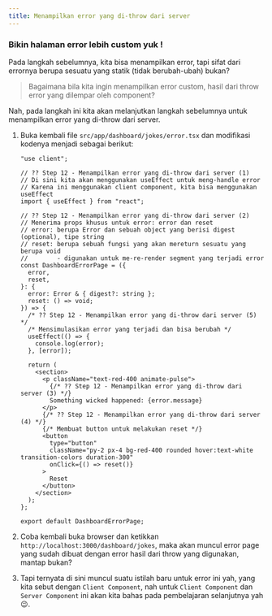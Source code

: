 ```yaml
---
title: Menampilkan error yang di-throw dari server
---
```


### Bikin halaman error lebih custom yuk !

Pada langkah sebelumnya, kita bisa menampilkan error, tapi sifat dari errornya berupa sesuatu yang statik (tidak berubah-ubah) bukan?

> Bagaimana bila kita ingin menampilkan error custom, hasil dari throw error yang dilempar oleh component?

Nah, pada langkah ini kita akan melanjutkan langkah sebelumnya untuk menampilkan error yang di-throw dari server.

1. Buka kembali file `src/app/dashboard/jokes/error.tsx` dan modifikasi kodenya menjadi sebagai berikut:

   ```tsx
   "use client";

   // ?? Step 12 - Menampilkan error yang di-throw dari server (1)
   // Di sini kita akan menggunakan useEffect untuk meng-handle error
   // Karena ini menggunakan client component, kita bisa menggunakan useEffect
   import { useEffect } from "react";

   // ?? Step 12 - Menampilkan error yang di-throw dari server (2)
   // Menerima props khusus untuk error: error dan reset
   // error: berupa Error dan sebuah object yang berisi digest (optional), tipe string
   // reset: berupa sebuah fungsi yang akan mereturn sesuatu yang berupa void
   //        - digunakan untuk me-re-render segment yang terjadi error
   const DashboardErrorPage = ({
     error,
     reset,
   }: {
     error: Error & { digest?: string };
     reset: () => void;
   }) => {
     /* ?? Step 12 - Menampilkan error yang di-throw dari server (5) */
     /* Mensimulasikan error yang terjadi dan bisa berubah */
     useEffect(() => {
       console.log(error);
     }, [error]);

     return (
       <section>
         <p className="text-red-400 animate-pulse">
           {/* ?? Step 12 - Menampilkan error yang di-throw dari server (3) */}
           Something wicked happened: {error.message}
         </p>
         {/* ?? Step 12 - Menampilkan error yang di-throw dari server (4) */}
         {/* Membuat button untuk melakukan reset */}
         <button
           type="button"
           className="py-2 px-4 bg-red-400 rounded hover:text-white transition-colors duration-300"
           onClick={() => reset()}
         >
           Reset
         </button>
       </section>
     );
   };

   export default DashboardErrorPage;
   ```

1. Coba kembali buka browser dan ketikkan `http://localhost:3000/dashboard/jokes`, maka akan muncul error page yang sudah dibuat dengan error hasil dari throw yang digunakan, mantap bukan?

1. Tapi ternyata di sini muncul suatu istilah baru untuk error ini yah, yang kita sebut dengan `Client Component`, nah untuk `Client Component` dan `Server Component` ini akan kita bahas pada pembelajaran selanjutnya yah 😉.